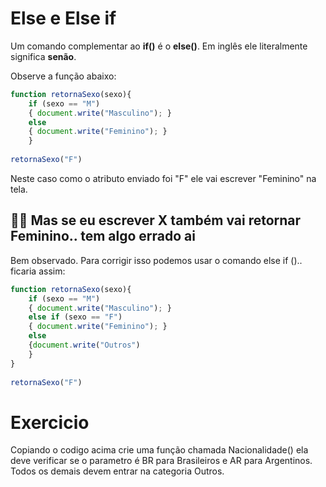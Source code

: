 Else e Else if
=================

Um comando complementar ao **if()** é o **else()**. Em inglês ele literalmente significa **senão**.

Observe a função abaixo:


```javascript
function retornaSexo(sexo){
    if (sexo == "M")
    { document.write("Masculino"); }
    else 
    { document.write("Feminino"); }
    }
   
retornaSexo("F")
```

Neste caso como o atributo enviado foi "F" ele vai escrever "Feminino" na tela.

👵🏻 Mas se eu escrever X também vai retornar Feminino.. tem algo errado ai
---------------------------------------------------------------------------

Bem observado. Para corrigir isso podemos usar o comando else if ().. ficaria assim:


```javascript
function retornaSexo(sexo){
    if (sexo == "M")
    { document.write("Masculino"); }
    else if (sexo == "F") 
    { document.write("Feminino"); }
    else 
    {document.write("Outros")
    }
}
   
retornaSexo("F")
```

 Exercicio
 ===========
Copiando o codigo acima crie uma função chamada Nacionalidade() ela deve verificar se o parametro é BR para Brasileiros e AR para Argentinos. Todos os demais devem entrar na categoria Outros.
 
 
 
 
